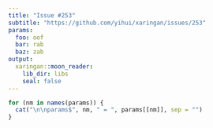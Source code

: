 ```yaml
---
title: "Issue #253"
subtitle: "https://github.com/yihui/xaringan/issues/253"
params:
  foo: oof
  bar: rab
  baz: zab
output:
  xaringan::moon_reader:
    lib_dir: libs
    seal: false
---
```


```r
for (nm in names(params)) {
  cat("\n\nparams$", nm, " = ", params[[nm]], sep = "")
}
```
